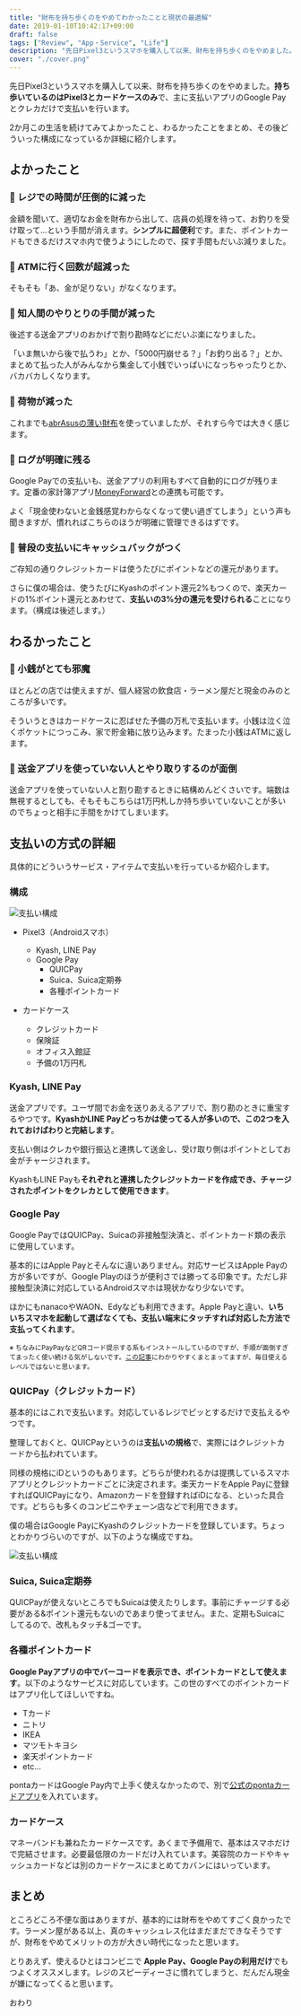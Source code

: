 ```yaml
---
title: "財布を持ち歩くのをやめてわかったことと現状の最適解"
date: 2019-01-10T10:42:17+09:00
draft: false
tags: ["Review", "App・Service", "Life"]
description: "先日Pixel3というスマホを購入して以来、財布を持ち歩くのをやめました。持ち歩いているのはPixel3とカードケースのみで、主に支払いアプリのGoogle Payとクレカだけで支払いを行います。"
cover: "./cover.png"
---
```


先日Pixel3というスマホを購入して以来、財布を持ち歩くのをやめました。**持ち歩いているのはPixel3とカードケースのみ**で、主に支払いアプリのGoogle Payとクレカだけで支払いを行います。

2か月この生活を続けてみてよかったこと、わるかったことをまとめ、その後どういった構成になっているか詳細に紹介します。


## よかったこと

### 🙆 レジでの時間が圧倒的に減った
金額を聞いて、適切なお金を財布から出して、店員の処理を待って、お釣りを受け取って…という手間が消えます。**シンプルに超便利**です。また、ポイントカードもできるだけスマホ内で使うようにしたので、探す手間もだいぶ減りました。

### 🙆 ATMに行く回数が超減った
そもそも「あ、金が足りない」がなくなります。

### 🙆 知人間のやりとりの手間が減った
後述する送金アプリのおかげで割り勘時などにだいぶ楽になりました。

「いま無いから後で払うわ」とか、「5000円崩せる？」「お釣り出る？」とか、まとめて払った人がみんなから集金して小銭でいっぱいになっちゃったりとか、バカバカしくなります。

### 🙆 荷物が減った
これまでも[abrAsusの薄い財布](https://superclassic.jp/?pid=16355432)を使っていましたが、それすら今では大きく感じます。

### 🙆 ログが明確に残る
Google Payでの支払いも、送金アプリの利用もすべて自動的にログが残ります。定番の家計簿アプリ[MoneyForward](https://moneyforward.com/)との連携も可能です。

よく「現金使わないと金銭感覚わからなくなって使い過ぎてしまう」という声も聞きますが、慣れればこちらのほうが明確に管理できるはずです。

### 🙆 普段の支払いにキャッシュバックがつく
ご存知の通りクレジットカードは使うたびにポイントなどの還元があります。

さらに僕の場合は、使うたびにKyashのポイント還元2%もつくので、楽天カードの1%ポイント還元とあわせて、**支払いの3%分の還元を受けられる**ことになります。（構成は後述します。）


## わるかったこと

### 🙅 小銭がとても邪魔
ほとんどの店では使えますが、個人経営の飲食店・ラーメン屋だと現金のみのところが多いです。

そういうときはカードケースに忍ばせた予備の万札で支払います。小銭は泣く泣くポケットにつっこみ、家で貯金箱に放り込みます。たまった小銭はATMに返します。

### 🙅 送金アプリを使っていない人とやり取りするのが面倒
送金アプリを使っていない人と割り勘するときに結構めんどくさいです。端数は無視するとしても、そもそもこちらは1万円札しか持ち歩いていないことが多いのでちょっと相手に手間をかけてしまいます。


## 支払いの方式の詳細
具体的にどういうサービス・アイテムで支払いを行っているか紹介します。

### 構成
![支払い構成](./payment-composition1.png)

- Pixel3（Androidスマホ）
  - Kyash, LINE Pay
  - Google Pay
      - QUICPay
      - Suica、Suica定期券
      - 各種ポイントカード

- カードケース
  - クレジットカード
  - 保険証
  - オフィス入館証
  - 予備の1万円札

### Kyash, LINE Pay
送金アプリです。ユーザ間でお金を送りあえるアプリで、割り勘のときに重宝するやつです。<b>KyashかLINE Payどっちかは使ってる人が多いので、この2つを入れておけばわりと完結します</b>。

<EmbedCard
    url="https://kyash.co/"
    img="https://kyash.co/img/company_og.png"
    title="ウォレットアプリ Kyash - いつものお支払いを2%お得に"
    site="kyash.co" />

<EmbedCard
    url="https://line.me/ja/pay"
    img="https://d.line-scdn.net/n/line_lp/img/ogimage.png"
    title="LINE Pay"
    site="line.me" />


支払い側はクレカや銀行振込と連携して送金し、受け取り側はポイントとしてお金がチャージされます。

KyashもLINE Payも**それぞれと連携したクレジットカードを作成でき、チャージされたポイントをクレカとして使用できます**。


### Google Pay
Google PayではQUICPay、Suicaの非接触型決済と、ポイントカード類の表示に使用しています。

基本的にはApple Payとそんなに違いありません。対応サービスはApple Payの方が多いですが、Google Playのほうが便利さでは勝ってる印象です。ただし非接触型決済に対応しているAndroidスマホは現状かなり少ないです。

ほかにもnanacoやWAON、Edyなども利用できます。Apple Payと違い、**いちいちスマホを起動して選ばなくても、支払い端末にタッチすれば対応した方法で支払ってくれます**。

<small>※ ちなみにPayPayなどQRコード提示する系もインストールしているのですが、手順が面倒すぎてまったく使い続ける気がしないです。[この記事](https://note.mu/takashi0zo/n/nf5c11a0baa0e)にわかりやすくまとまってますが、毎日使えるレベルではないと思います。</small>


### QUICPay（クレジットカード）
基本的にはこれで支払います。対応しているレジでピッとするだけで支払えるやつです。

整理しておくと、QUICPayというのは<b>支払いの規格</b>で、実際にはクレジットカードから払われています。

同様の規格にiDというのもあります。どちらが使われるかは提携しているスマホアプリとクレジットカードごとに決定されます。楽天カードをApple Payに登録すればQUICPayになり、Amazonカードを登録すればiDになる、といった具合です。どちらも多くのコンビニやチェーン店などで利用できます。

僕の場合はGoogle PayにKyashのクレジットカードを登録しています。ちょっとわかりづらいのですが、以下のような構成ですね。

![支払い構成](./payment-composition2.png)

### Suica, Suica定期券
QUICPayが使えないところでもSuicaは使えたりします。事前にチャージする必要がある&ポイント還元もないのであまり使ってません。また、定期もSuicaにしてるので、改札もタッチ&ゴーです。

### 各種ポイントカード
**Google Payアプリの中でバーコードを表示でき、ポイントカードとして使えます**。以下のようなサービスに対応しています。この世のすべてのポイントカードはアプリ化してほしいですね。

- Tカード
- ニトリ
- IKEA
- マツモトキヨシ
- 楽天ポイントカード
- etc...

pontaカードはGoogle Pay内で上手く使えなかったので、別で[公式のpontaカードアプリ](https://play.google.com/store/apps/details?id=jp.ponta.myponta)を入れています。


### カードケース
マネーバンドも兼ねたカードケースです。あくまで予備用で、基本はスマホだけで完結させます。必要最低限のカードだけ入れています。美容院のカードやキャッシュカードなどは別のカードケースにまとめてカバンにはいっています。

<EmbedCard
    url="https://www.madera.com.au/collections/wallets/products/union-wallet-in-cherry"
    img="//cdn.shopify.com/s/files/1/0261/7319/products/UNION-NEW-FRONT-CHERRY-ORIGINALSIZE_03_medium.jpg?v=1464762846"
    title="Madera - Union Wallet in Cherry"
    site="www.madera.com.au" />


## まとめ
ところどころ不便な面はありますが、基本的には財布をやめてすごく良かったです。ラーメン屋がある以上、真のキャッシュレス化はまだまだできなそうですが、財布をやめてメリットの方が大きい時代になったと思います。

とりあえず、使えるひとはコンビニで **Apple Pay、Google Payの利用だけ**でもつよくオススメします。レジのスピーディーさに慣れてしまうと、だんだん現金が嫌になってくると思います。

おわり
